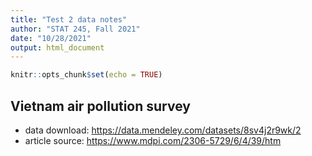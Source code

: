 ```yaml
---
title: "Test 2 data notes"
author: "STAT 245, Fall 2021"
date: "10/28/2021"
output: html_document
---
```


```r
knitr::opts_chunk$set(echo = TRUE)
```

## Vietnam air pollution survey

- data download: <https://data.mendeley.com/datasets/8sv4j2r9wk/2>
- article source: <https://www.mdpi.com/2306-5729/6/4/39/htm>